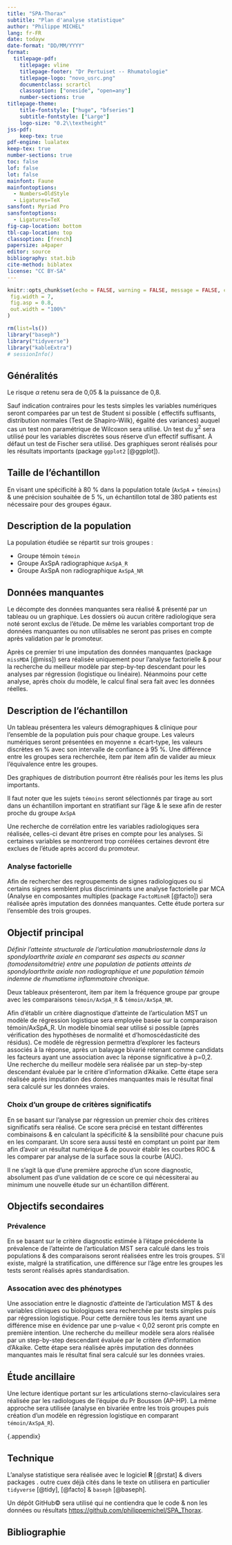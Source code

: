 ```yaml
---
title: "SPA-Thorax"
subtitle: "Plan d'analyse statistique"
author: "Philippe MICHEL"
lang: fr-FR
date: todayw
date-format: "DD/MM/YYYY"
format: 
  titlepage-pdf:
    titlepage: vline
    titlepage-footer: "Dr Pertuiset -- Rhumatologie"
    titlepage-logo: "novo_usrc.png"
    documentclass: scrartcl
    classoption: ["oneside", "open=any"]
    number-sections: true
titlepage-theme:
    title-fontstyle: ["huge", "bfseries"]
    subtitle-fontstyle: ["Large"]
    logo-size: "0.2\\textheight"
jss-pdf:
    keep-tex: true   
pdf-engine: lualatex
keep-tex: true
number-sections: true
toc: false
lof: false
lot: false
mainfont: Faune
mainfontoptions:
  - Numbers=OldStyle
  - Ligatures=TeX
sansfont: Myriad Pro
sansfontoptions:
  - Ligatures=TeX
fig-cap-location: bottom
tbl-cap-location: top
classoption: [french]
papersize: a4paper
editor: source
bibliography: stat.bib
cite-method: biblatex
license: "CC BY-SA"
---
```


```r
knitr::opts_chunk$set(echo = FALSE, warning = FALSE, message = FALSE, cache = FALSE,
 fig.width = 7,
 fig.asp = 0.8,
 out.width = "100%"
)
```

```r
rm(list=ls())
library("baseph")
library("tidyverse")
library("kableExtra")
# sessionInfo()
```
## Généralités

Le risque $\alpha$ retenu sera de 0,05 & la puissance de 0,8.

Sauf indication contraires pour les tests simples les variables numériques seront comparées par un test de Student si possible ( effectifs suffisants, distribution normales (Test de Shapiro-Wilk), égalité des variances) auquel cas un test non paramétrique de Wilcoxon sera utilisé. Un test du $\chi^2$ sera utilisé pour les variables discrètes sous réserve d'un effectif suffisant. À défaut un test de Fischer sera utilisé. Des graphiques seront réalisés pour les résultats importants (package `ggplot2` [@ggplot]).

## Taille de l'échantillon

En visant une spécificité à 80 % dans la population totale (`AxSpA` + `témoins`) & une précision souhaitée de 5 %, un échantillon total de 380 patients est nécessaire pour des groupes égaux.

## Description de la population

La population étudiée se répartit sur trois groupes :

- Groupe témoin `témoin`
- Groupe AxSpA radiographique `AxSpA_R`
- Groupe AxSpA non radiographique `AxSpA_NR`

## Données manquantes

Le décompte des données manquantes sera réalisé & présenté par un tableau ou un graphique. Les dossiers où aucun critère radiologique sera noté seront exclus de l'étude. De même les variables comportant trop de données manquantes ou non utilisables ne seront pas prises en compte après validation par le promoteur.

Après ce premier tri une imputation des données manquantes (package `missMDA` [@miss]) sera réalisée uniquement pour l'analyse factorielle & pour la recherche du meilleur modèle par step-by-tep descendant pour les analyses par régression (logistique ou linéaire). Néanmoins pour cette analyse, après choix du modèle, le calcul final sera fait avec les données réelles. 

## Description de l'échantillon

Un tableau présentera les valeurs démographiques & clinique pour l'ensemble de la population puis pour chaque groupe. Les valeurs numériques seront présentées en moyenne ± écart-type, les valeurs discrètes en % avec son intervalle de confiance à 95 %. Une différence entre les groupes sera recherchée, item par item afin de valider au mieux l'équivalence entre les groupes.

Des graphiques de distribution pourront être réalisés pour les items les plus importants.

Il faut noter que les sujets `témoins` seront sélectionnés par tirage au sort dans un échantillon important en stratifiant sur l'âge & le sexe afin de rester proche du groupe `AxSpA`

Une recherche de corrélation entre les variables radiologiques sera réalisée, celles-ci devant être prises en compte pour les analyses. Si certaines variables se montreront trop corrélées certaines devront être exclues de l'étude après accord du promoteur.

### Analyse factorielle

Afin de rechercher des regroupements de signes radiologiques ou si certains signes semblent plus discriminants une analyse factorielle par MCA (Analyse en composantes multiples (package `FactoMineR` [@facto]) sera réalisée après imputation des données manquantes. Cette étude portera sur l'ensemble des trois groupes.

## Objectif principal

*Définir l’atteinte structurale de l’articulation manubriosternale dans la spondyloarthrite axiale en comparant ses aspects au scanner (tomodensitométrie) entre une population de patients atteints de spondyloarthrite axiale non radiographique et une population témoin indemne de rhumatisme inflammatoire chronique.*

Deux tableaux présenteront, item par item la fréquence groupe par groupe avec les comparaisons  `témoin/AxSpA_R` & `témoin/AxSpA_NR`.

Afin d'établir un critère diagnostique d'atteinte de l'articulation MST un modèle de régression logistique sera employée basée sur la comparaison témoin/AxSpA_R. Un modèle binomial sear utilisé si possible (après vérification des hypothèses de normalité et d’homoscédasticité des résidus). Ce modèle de régression permettra d’explorer les facteurs associés à la réponse, après un balayage bivarié retenant comme candidats les facteurs ayant une association avec la réponse significative à p=0,2. Une recherche du meilleur modèle sera réalisée par un step-by-step descendant évaluée par le critère d’information d’Akaike. Cette étape sera réalisée après imputation des données manquantes mais le résultat final sera calculé sur les données vraies. 

### Choix d'un groupe de critères significatifs

En se basant sur l'analyse par régression un premier choix des critères significatifs sera réalisé. Ce score sera précisé en testant différentes combinaisons & en calculant la spécificité & la sensibilité pour chacune puis en les comparant. Un score sera aussi testé en comptant un point par item afin d'avoir un résultat numérique & de pouvoir établir les courbes ROC & les comparer par analyse de la surface sous la courbe (AUC). 

Il ne s'agit là que d'une première approche d'un score diagnostic, absolument pas d'une validation de ce score ce qui nécessiterai au minimum une nouvelle étude sur un échantillon différent.

## Objectifs secondaires

### Prévalence

En se basant sur le critère diagnostic estimée à l’étape précédente la prévalence de l'atteinte de l'articulation MST sera calculé dans les trois populations & des comparaisons seront réalisées entre les trois groupes. S'il existe, malgré la stratification, une différence sur l'âge entre les groupes les tests seront réalisés après standardisation.


### Assocation avec des phénotypes

Une association entre le diagnostic d'atteinte de l'articulation MST & des variables cliniques ou biologiques sera recherchée par tests simples puis par régression logistique.  Pour cette dernière tous les items ayant une différence mise en évidence par une p-value < 0,02 seront pris compte en première intention. Une recherche du meilleur modèle sera alors réalisée par un step-by-step descendant évaluée par le critère d’information d’Akaike. Cette étape sera réalisée après imputation des données manquantes mais le résultat final sera calculé sur les données vraies. 

## Étude ancillaire

Une lecture identique portant sur les articulations sterno-claviculaires sera réalisée par les radiologues de l’équipe du Pr Bousson (AP-HP). La même approche sera utilisée (analyse en bivariée entre les trois groupes puis création d'un modèle en régression logistique en comparant `témoin/AxSpA_R`).


{.appendix}

## Technique 

L'analyse statistique sera réalisée avec le logiciel **R** [@rstat] & divers packages . outre cuex déjà cités dans le texte on utilisera en particulier `tidyverse` [@tidy],  [@facto] & `baseph` [@baseph]. 

Un dépôt GitHub© sera utilisé qui ne contiendra que le code & non les données ou résultats
<https://github.com/philippemichel/SPA_Thorax>.

## Bibliographie

